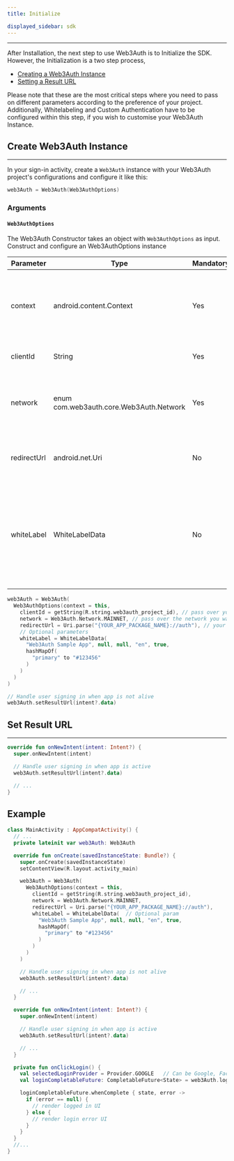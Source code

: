 ```yaml
---
title: Initialize

displayed_sidebar: sdk
---
```


---

After Installation, the next step to use Web3Auth is to Initialize the SDK. However, the Initialization is a two step process,

- [Creating a Web3Auth Instance](#create-web3auth-instance)
- [Setting a Result URL](#set-result-url)

Please note that these are the most critical steps where you need to pass on different parameters according to the preference of your project.
Additionally, Whitelabeling and Custom Authentication have to be configured within this step, if you wish to customise your Web3Auth Instance.


## Create Web3Auth Instance

---

In your sign-in activity, create a `Web3Auth` instance with your Web3Auth project's configurations and configure it like this:

```kotlin
web3Auth = Web3Auth(Web3AuthOptions)
```

### Arguments

#### `Web3AuthOptions`

The Web3Auth Constructor takes an object with `Web3AuthOptions` as input. Construct and configure an Web3AuthOptions instance

| Parameter   | Type                                    | Mandatory | Description                                                                                                                         |
| ----------- | --------------------------------------- | --------- | ----------------------------------------------------------------------------------------------------------------------------------- |
| context     | android.content.Context                 | Yes       | Android context to launch Web-based authentication, usually is the current activity                                                 |
| clientId    | String                                  | Yes       | Your Web3Auth project ID                                                                                                            |
| network     | enum com.web3auth.core.Web3Auth.Network | Yes       | Network to run Web3Auth, either MAINNET or TESTNET or CYAN                                                                          |
| redirectUrl | android.net.Uri                         | No        | URL that Web3Auth will redirect API responses, default is `null`                                                                    |
| whiteLabel  | WhiteLabelData                          | No        | A configuration optional object to customize UI, branding, and translations for your brand. Refer WhiteLabel section for more info. |

```kotlin
web3Auth = Web3Auth(
  Web3AuthOptions(context = this,
    clientId = getString(R.string.web3auth_project_id), // pass over your Web3Auth Client ID from Developer Dashboard
    network = Web3Auth.Network.MAINNET, // pass over the network you want to use (MAINNET or TESTNET or CYAN)
    redirectUrl = Uri.parse("{YOUR_APP_PACKAGE_NAME}://auth"), // your app's redirect URL
    // Optional parameters
    whiteLabel = WhiteLabelData(
      "Web3Auth Sample App", null, null, "en", true,
      hashMapOf(
        "primary" to "#123456"
      )
    )
  )
)

// Handle user signing in when app is not alive
web3Auth.setResultUrl(intent?.data)
```

## Set Result URL

---

```kotlin
override fun onNewIntent(intent: Intent?) {
  super.onNewIntent(intent)

  // Handle user signing in when app is active
  web3Auth.setResultUrl(intent?.data)

  // ...
}
```

## Example

```kotlin
class MainActivity : AppCompatActivity() {
  // ...
  private lateinit var web3Auth: Web3Auth

  override fun onCreate(savedInstanceState: Bundle?) {
    super.onCreate(savedInstanceState)
    setContentView(R.layout.activity_main)

    web3Auth = Web3Auth(
      Web3AuthOptions(context = this,
        clientId = getString(R.string.web3auth_project_id),
        network = Web3Auth.Network.MAINNET,
        redirectUrl = Uri.parse("{YOUR_APP_PACKAGE_NAME}://auth"),
        whiteLabel = WhiteLabelData(  // Optional param
          "Web3Auth Sample App", null, null, "en", true,
          hashMapOf(
            "primary" to "#123456"
          )
        )
      )
    )

    // Handle user signing in when app is not alive
    web3Auth.setResultUrl(intent?.data)

    // ...
  }

  override fun onNewIntent(intent: Intent?) {
    super.onNewIntent(intent)

    // Handle user signing in when app is active
    web3Auth.setResultUrl(intent?.data)

    // ...
  }

  private fun onClickLogin() {
    val selectedLoginProvider = Provider.GOOGLE   // Can be Google, Facebook, Twitch etc
    val loginCompletableFuture: CompletableFuture<State> = web3Auth.login(LoginParams(selectedLoginProvider))

    loginCompletableFuture.whenComplete { state, error ->
      if (error == null) {
        // render logged in UI
      } else {
        // render login error UI
      }
    }
  }
  //...
}
```
